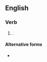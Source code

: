 ==English==

===Verb===
{{head|en|verb form}}

# {{en-past of|feague}}.

====Alternative forms====
* {{l|en|feaked}}